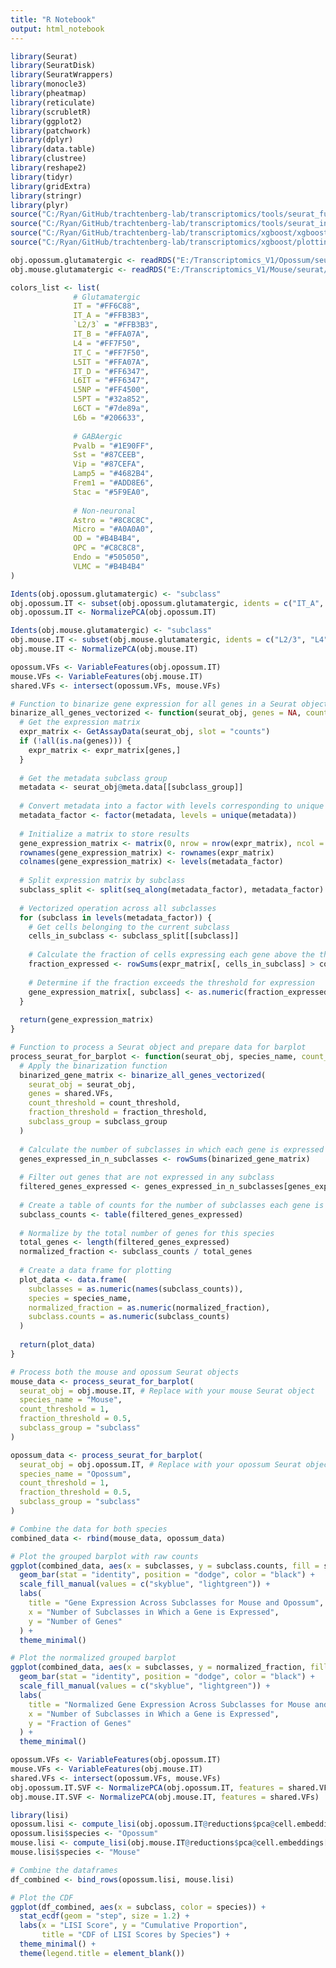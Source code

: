 ```yaml
---
title: "R Notebook"
output: html_notebook
---
```



```r

library(Seurat)
library(SeuratDisk)
library(SeuratWrappers)
library(monocle3)
library(pheatmap)
library(reticulate)
library(scrubletR)
library(ggplot2)
library(patchwork)
library(dplyr)
library(data.table)
library(clustree)
library(reshape2)
library(tidyr)
library(gridExtra)
library(stringr)
library(plyr)
source("C:/Ryan/GitHub/trachtenberg-lab/transcriptomics/tools/seurat_functions.R")
source("C:/Ryan/GitHub/trachtenberg-lab/transcriptomics/tools/seurat_integration_functions.R")
source("C:/Ryan/GitHub/trachtenberg-lab/transcriptomics/xgboost/xgboost_train.R")
source("C:/Ryan/GitHub/trachtenberg-lab/transcriptomics/xgboost/plottingFxns.R")

obj.opossum.glutamatergic <- readRDS("E:/Transcriptomics_V1/Opossum/seurat/opossum_v1_glutamatergic_processed.rds")
obj.mouse.glutamatergic <- readRDS("E:/Transcriptomics_V1/Mouse/seurat/mouse_v1_P38_glutamatergic_processed.rds")

```


```r

colors_list <- list(
              # Glutamatergic
              IT = "#FF6C88",
              IT_A = "#FFB3B3",
              `L2/3` = "#FFB3B3",
              IT_B = "#FFA07A",
              L4 = "#FF7F50",
              IT_C = "#FF7F50",
              L5IT = "#FFA07A",
              IT_D = "#FF6347",
              L6IT = "#FF6347",
              L5NP = "#FF4500",
              L5PT = "#32a852", 
              L6CT = "#7de89a",
              L6b = "#206633",
            
              # GABAergic
              Pvalb = "#1E90FF",
              Sst = "#87CEEB",
              Vip = "#87CEFA",
              Lamp5 = "#4682B4",
              Frem1 = "#ADD8E6",
              Stac = "#5F9EA0",
            
              # Non-neuronal
              Astro = "#8C8C8C",
              Micro = "#A0A0A0",
              OD = "#B4B4B4",
              OPC = "#C8C8C8",
              Endo = "#505050",
              VLMC = "#B4B4B4"
)

```


```r

Idents(obj.opossum.glutamatergic) <- "subclass"
obj.opossum.IT <- subset(obj.opossum.glutamatergic, idents = c("IT_A", "IT_B", "IT_C", "IT_D"))
obj.opossum.IT <- NormalizePCA(obj.opossum.IT)

Idents(obj.mouse.glutamatergic) <- "subclass"
obj.mouse.IT <- subset(obj.mouse.glutamatergic, idents = c("L2/3", "L4", "L5IT", "L6IT"))
obj.mouse.IT <- NormalizePCA(obj.mouse.IT)

opossum.VFs <- VariableFeatures(obj.opossum.IT)
mouse.VFs <- VariableFeatures(obj.mouse.IT)
shared.VFs <- intersect(opossum.VFs, mouse.VFs)

```


```r

# Function to binarize gene expression for all genes in a Seurat object without looping
binarize_all_genes_vectorized <- function(seurat_obj, genes = NA, count_threshold = 1, fraction_threshold = 0.1, subclass_group = "subclass") {
  # Get the expression matrix
  expr_matrix <- GetAssayData(seurat_obj, slot = "counts")
  if (!all(is.na(genes))) {
    expr_matrix <- expr_matrix[genes,]
  }
  
  # Get the metadata subclass group
  metadata <- seurat_obj@meta.data[[subclass_group]]
  
  # Convert metadata into a factor with levels corresponding to unique subclasses
  metadata_factor <- factor(metadata, levels = unique(metadata))
  
  # Initialize a matrix to store results
  gene_expression_matrix <- matrix(0, nrow = nrow(expr_matrix), ncol = length(levels(metadata_factor)))
  rownames(gene_expression_matrix) <- rownames(expr_matrix)
  colnames(gene_expression_matrix) <- levels(metadata_factor)
  
  # Split expression matrix by subclass
  subclass_split <- split(seq_along(metadata_factor), metadata_factor)
  
  # Vectorized operation across all subclasses
  for (subclass in levels(metadata_factor)) {
    # Get cells belonging to the current subclass
    cells_in_subclass <- subclass_split[[subclass]]
    
    # Calculate the fraction of cells expressing each gene above the threshold
    fraction_expressed <- rowSums(expr_matrix[, cells_in_subclass] > count_threshold) / length(cells_in_subclass)
    
    # Determine if the fraction exceeds the threshold for expression
    gene_expression_matrix[, subclass] <- as.numeric(fraction_expressed > fraction_threshold)
  }
  
  return(gene_expression_matrix)
}

# Function to process a Seurat object and prepare data for barplot
process_seurat_for_barplot <- function(seurat_obj, species_name, count_threshold = 1, fraction_threshold = 0.1, subclass_group = "subclass") {
  # Apply the binarization function
  binarized_gene_matrix <- binarize_all_genes_vectorized(
    seurat_obj = seurat_obj, 
    genes = shared.VFs,
    count_threshold = count_threshold, 
    fraction_threshold = fraction_threshold, 
    subclass_group = subclass_group
  )
  
  # Calculate the number of subclasses in which each gene is expressed
  genes_expressed_in_n_subclasses <- rowSums(binarized_gene_matrix)
  
  # Filter out genes that are not expressed in any subclass
  filtered_genes_expressed <- genes_expressed_in_n_subclasses[genes_expressed_in_n_subclasses > 0 & genes_expressed_in_n_subclasses < 4]
  
  # Create a table of counts for the number of subclasses each gene is expressed in
  subclass_counts <- table(filtered_genes_expressed)
  
  # Normalize by the total number of genes for this species
  total_genes <- length(filtered_genes_expressed)
  normalized_fraction <- subclass_counts / total_genes
  
  # Create a data frame for plotting
  plot_data <- data.frame(
    subclasses = as.numeric(names(subclass_counts)),
    species = species_name,
    normalized_fraction = as.numeric(normalized_fraction),
    subclass.counts = as.numeric(subclass_counts)
  )
  
  return(plot_data)
}

# Process both the mouse and opossum Seurat objects
mouse_data <- process_seurat_for_barplot(
  seurat_obj = obj.mouse.IT, # Replace with your mouse Seurat object
  species_name = "Mouse",
  count_threshold = 1,
  fraction_threshold = 0.5,
  subclass_group = "subclass"
)

opossum_data <- process_seurat_for_barplot(
  seurat_obj = obj.opossum.IT, # Replace with your opossum Seurat object
  species_name = "Opossum",
  count_threshold = 1,
  fraction_threshold = 0.5,
  subclass_group = "subclass"
)

# Combine the data for both species
combined_data <- rbind(mouse_data, opossum_data)

# Plot the grouped barplot with raw counts
ggplot(combined_data, aes(x = subclasses, y = subclass.counts, fill = species)) +
  geom_bar(stat = "identity", position = "dodge", color = "black") +
  scale_fill_manual(values = c("skyblue", "lightgreen")) +
  labs(
    title = "Gene Expression Across Subclasses for Mouse and Opossum",
    x = "Number of Subclasses in Which a Gene is Expressed",
    y = "Number of Genes"
  ) +
  theme_minimal()

# Plot the normalized grouped barplot
ggplot(combined_data, aes(x = subclasses, y = normalized_fraction, fill = species)) +
  geom_bar(stat = "identity", position = "dodge", color = "black") +
  scale_fill_manual(values = c("skyblue", "lightgreen")) +
  labs(
    title = "Normalized Gene Expression Across Subclasses for Mouse and Opossum",
    x = "Number of Subclasses in Which a Gene is Expressed",
    y = "Fraction of Genes"
  ) +
  theme_minimal()

```


```r

opossum.VFs <- VariableFeatures(obj.opossum.IT)
mouse.VFs <- VariableFeatures(obj.mouse.IT)
shared.VFs <- intersect(opossum.VFs, mouse.VFs)
obj.opossum.IT.SVF <- NormalizePCA(obj.opossum.IT, features = shared.VFs)
obj.mouse.IT.SVF <- NormalizePCA(obj.mouse.IT, features = shared.VFs)

```


```r

library(lisi)
opossum.lisi <- compute_lisi(obj.opossum.IT@reductions$pca@cell.embeddings[,1:2], obj.opossum.IT@meta.data, c("subclass"))
opossum.lisi$species <- "Opossum"
mouse.lisi <- compute_lisi(obj.mouse.IT@reductions$pca@cell.embeddings[,1:2], obj.mouse.IT@meta.data, c("subclass"))
mouse.lisi$species <- "Mouse"

# Combine the dataframes
df_combined <- bind_rows(opossum.lisi, mouse.lisi)

# Plot the CDF
ggplot(df_combined, aes(x = subclass, color = species)) +
  stat_ecdf(geom = "step", size = 1.2) +
  labs(x = "LISI Score", y = "Cumulative Proportion", 
       title = "CDF of LISI Scores by Species") +
  theme_minimal() +
  theme(legend.title = element_blank())

```

